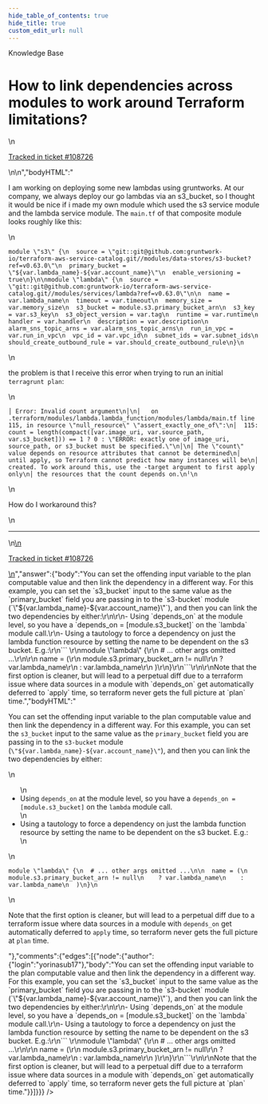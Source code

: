 ```yaml
---
hide_table_of_contents: true
hide_title: true
custom_edit_url: null
---
```



<CenterLayout>
<span class="title">Knowledge Base</span>
<h1>How to link dependencies across modules to work around Terraform limitations?</h1>
<GitHub json={{"id":"D_kwDOF8slf84APwFf","number":450,"author":{"login":"yorinasub17"},"title":"How to link dependencies across modules to work around Terraform limitations?","body":"\nI am working on deploying some new lambdas using gruntworks. At our company, we always deploy our go lambdas via an s3_bucket, so I thought it would be nice if i made my own module which used the s3 service module and the lambda service module. The `main.tf` of that composite module looks roughly like this:\r\n\r\n```\r\nmodule \"s3\" {\r\n  source = \"git::git@github.com:gruntwork-io/terraform-aws-service-catalog.git//modules/data-stores/s3-bucket?ref=v0.63.0\"\r\n  primary_bucket = \"${var.lambda_name}-${var.account_name}\"\r\n  enable_versioning = true\r\n}\r\n\r\nmodule \"lambda\" {\r\n  source = \"git::git@github.com:gruntwork-io/terraform-aws-service-catalog.git//modules/services/lambda?ref=v0.63.0\"\r\n\r\n  name = var.lambda_name\r\n  timeout = var.timeout\r\n  memory_size = var.memory_size\r\n  s3_bucket = module.s3.primary_bucket_arn\r\n  s3_key = var.s3_key\r\n  s3_object_version = var.tag\r\n  runtime = var.runtime\r\n  handler = var.handler\r\n  description = var.description\r\n  alarm_sns_topic_arns = var.alarm_sns_topic_arns\r\n  run_in_vpc = var.run_in_vpc\r\n  vpc_id = var.vpc_id\r\n  subnet_ids = var.subnet_ids\r\n  should_create_outbound_rule = var.should_create_outbound_rule\r\n}\r\n```\r\n\r\nthe problem is that I receive this error when trying to run an initial `terragrunt plan`:\r\n\r\n```╷\r\n│ Error: Invalid count argument\r\n│\r\n│   on .terraform/modules/lambda.lambda_function/modules/lambda/main.tf line 115, in resource \"null_resource\" \"assert_exactly_one_of\":\r\n│  115:   count = length(compact([var.image_uri, var.source_path, var.s3_bucket])) == 1 ? 0 : \"ERROR: exactly one of image_uri, source_path, or s3_bucket must be specified.\"\r\n│\r\n│ The \"count\" value depends on resource attributes that cannot be determined\r\n│ until apply, so Terraform cannot predict how many instances will be\r\n│ created. To work around this, use the -target argument to first apply only\r\n│ the resources that the count depends on.\r\n╵\r\n```\r\n\r\nHow do I workaround this?\n\n---\n\n<ins datetime=\"2022-06-08T19:40:40Z\">\n  <p><a href=\"https://support.gruntwork.io/hc/requests/108726\">Tracked in ticket #108726</a></p>\n</ins>\n","bodyHTML":"<p dir=\"auto\">I am working on deploying some new lambdas using gruntworks. At our company, we always deploy our go lambdas via an s3_bucket, so I thought it would be nice if i made my own module which used the s3 service module and the lambda service module. The <code class=\"notranslate\">main.tf</code> of that composite module looks roughly like this:</p>\n<div class=\"snippet-clipboard-content notranslate position-relative overflow-auto\" data-snippet-clipboard-copy-content=\"module &quot;s3&quot; {\n  source = &quot;git::git@github.com:gruntwork-io/terraform-aws-service-catalog.git//modules/data-stores/s3-bucket?ref=v0.63.0&quot;\n  primary_bucket = &quot;${var.lambda_name}-${var.account_name}&quot;\n  enable_versioning = true\n}\n\nmodule &quot;lambda&quot; {\n  source = &quot;git::git@github.com:gruntwork-io/terraform-aws-service-catalog.git//modules/services/lambda?ref=v0.63.0&quot;\n\n  name = var.lambda_name\n  timeout = var.timeout\n  memory_size = var.memory_size\n  s3_bucket = module.s3.primary_bucket_arn\n  s3_key = var.s3_key\n  s3_object_version = var.tag\n  runtime = var.runtime\n  handler = var.handler\n  description = var.description\n  alarm_sns_topic_arns = var.alarm_sns_topic_arns\n  run_in_vpc = var.run_in_vpc\n  vpc_id = var.vpc_id\n  subnet_ids = var.subnet_ids\n  should_create_outbound_rule = var.should_create_outbound_rule\n}\"><pre class=\"notranslate\"><code>module \"s3\" {\n  source = \"git::git@github.com:gruntwork-io/terraform-aws-service-catalog.git//modules/data-stores/s3-bucket?ref=v0.63.0\"\n  primary_bucket = \"${var.lambda_name}-${var.account_name}\"\n  enable_versioning = true\n}\n\nmodule \"lambda\" {\n  source = \"git::git@github.com:gruntwork-io/terraform-aws-service-catalog.git//modules/services/lambda?ref=v0.63.0\"\n\n  name = var.lambda_name\n  timeout = var.timeout\n  memory_size = var.memory_size\n  s3_bucket = module.s3.primary_bucket_arn\n  s3_key = var.s3_key\n  s3_object_version = var.tag\n  runtime = var.runtime\n  handler = var.handler\n  description = var.description\n  alarm_sns_topic_arns = var.alarm_sns_topic_arns\n  run_in_vpc = var.run_in_vpc\n  vpc_id = var.vpc_id\n  subnet_ids = var.subnet_ids\n  should_create_outbound_rule = var.should_create_outbound_rule\n}\n</code></pre></div>\n<p dir=\"auto\">the problem is that I receive this error when trying to run an initial <code class=\"notranslate\">terragrunt plan</code>:</p>\n<div class=\"snippet-clipboard-content notranslate position-relative overflow-auto\" data-snippet-clipboard-copy-content=\"│ Error: Invalid count argument\n│\n│   on .terraform/modules/lambda.lambda_function/modules/lambda/main.tf line 115, in resource &quot;null_resource&quot; &quot;assert_exactly_one_of&quot;:\n│  115:   count = length(compact([var.image_uri, var.source_path, var.s3_bucket])) == 1 ? 0 : &quot;ERROR: exactly one of image_uri, source_path, or s3_bucket must be specified.&quot;\n│\n│ The &quot;count&quot; value depends on resource attributes that cannot be determined\n│ until apply, so Terraform cannot predict how many instances will be\n│ created. To work around this, use the -target argument to first apply only\n│ the resources that the count depends on.\n╵\"><pre lang=\"╷\" class=\"notranslate\"><code>│ Error: Invalid count argument\n│\n│   on .terraform/modules/lambda.lambda_function/modules/lambda/main.tf line 115, in resource \"null_resource\" \"assert_exactly_one_of\":\n│  115:   count = length(compact([var.image_uri, var.source_path, var.s3_bucket])) == 1 ? 0 : \"ERROR: exactly one of image_uri, source_path, or s3_bucket must be specified.\"\n│\n│ The \"count\" value depends on resource attributes that cannot be determined\n│ until apply, so Terraform cannot predict how many instances will be\n│ created. To work around this, use the -target argument to first apply only\n│ the resources that the count depends on.\n╵\n</code></pre></div>\n<p dir=\"auto\">How do I workaround this?</p>\n<hr>\n<ins datetime=\"2022-06-08T19:40:40Z\">\n  <p dir=\"auto\"><a href=\"https://support.gruntwork.io/hc/requests/108726\" rel=\"nofollow\">Tracked in ticket #108726</a></p>\n</ins>","answer":{"body":"You can set the offending input variable to the plan computable value and then link the dependency in a different way. For this example, you can set the `s3_bucket` input to the same value as the `primary_bucket` field you are passing in to the `s3-bucket` module (`\"${var.lambda_name}-${var.account_name}\"`), and then you can link the two dependencies by either:\r\n\r\n- Using `depends_on` at the module level, so you have a `depends_on = [module.s3_bucket]` on the `lambda` module call.\r\n- Using a tautology to force a dependency on just the lambda function resource by setting the name to be dependent on the s3 bucket. E.g.:\r\n``` \r\nmodule \"lambda\" {\r\n  # ... other args omitted ...\r\n\r\n  name = (\r\n    module.s3.primary_bucket_arn != null\r\n    ? var.lambda_name\r\n    : var.lambda_name\r\n  )\r\n}\r\n```\r\n\r\nNote that the first option is cleaner, but will lead to a perpetual diff due to a terraform issue where data sources in a module with `depends_on` get automatically deferred to `apply` time, so terraform never gets the full picture at `plan` time.","bodyHTML":"<p dir=\"auto\">You can set the offending input variable to the plan computable value and then link the dependency in a different way. For this example, you can set the <code class=\"notranslate\">s3_bucket</code> input to the same value as the <code class=\"notranslate\">primary_bucket</code> field you are passing in to the <code class=\"notranslate\">s3-bucket</code> module (<code class=\"notranslate\">\"${var.lambda_name}-${var.account_name}\"</code>), and then you can link the two dependencies by either:</p>\n<ul dir=\"auto\">\n<li>Using <code class=\"notranslate\">depends_on</code> at the module level, so you have a <code class=\"notranslate\">depends_on = [module.s3_bucket]</code> on the <code class=\"notranslate\">lambda</code> module call.</li>\n<li>Using a tautology to force a dependency on just the lambda function resource by setting the name to be dependent on the s3 bucket. E.g.:</li>\n</ul>\n<div class=\"snippet-clipboard-content notranslate position-relative overflow-auto\" data-snippet-clipboard-copy-content=\"module &quot;lambda&quot; {\n  # ... other args omitted ...\n\n  name = (\n    module.s3.primary_bucket_arn != null\n    ? var.lambda_name\n    : var.lambda_name\n  )\n}\"><pre class=\"notranslate\"><code>module \"lambda\" {\n  # ... other args omitted ...\n\n  name = (\n    module.s3.primary_bucket_arn != null\n    ? var.lambda_name\n    : var.lambda_name\n  )\n}\n</code></pre></div>\n<p dir=\"auto\">Note that the first option is cleaner, but will lead to a perpetual diff due to a terraform issue where data sources in a module with <code class=\"notranslate\">depends_on</code> get automatically deferred to <code class=\"notranslate\">apply</code> time, so terraform never gets the full picture at <code class=\"notranslate\">plan</code> time.</p>"},"comments":{"edges":[{"node":{"author":{"login":"yorinasub17"},"body":"You can set the offending input variable to the plan computable value and then link the dependency in a different way. For this example, you can set the `s3_bucket` input to the same value as the `primary_bucket` field you are passing in to the `s3-bucket` module (`\"${var.lambda_name}-${var.account_name}\"`), and then you can link the two dependencies by either:\r\n\r\n- Using `depends_on` at the module level, so you have a `depends_on = [module.s3_bucket]` on the `lambda` module call.\r\n- Using a tautology to force a dependency on just the lambda function resource by setting the name to be dependent on the s3 bucket. E.g.:\r\n``` \r\nmodule \"lambda\" {\r\n  # ... other args omitted ...\r\n\r\n  name = (\r\n    module.s3.primary_bucket_arn != null\r\n    ? var.lambda_name\r\n    : var.lambda_name\r\n  )\r\n}\r\n```\r\n\r\nNote that the first option is cleaner, but will lead to a perpetual diff due to a terraform issue where data sources in a module with `depends_on` get automatically deferred to `apply` time, so terraform never gets the full picture at `plan` time."}}]}}} />

</CenterLayout>
  

<!-- ##DOCS-SOURCER-START
{
  "sourcePlugin": "github-discussions",
  "hash": "69044e5a96862ebd43e6eb56e4af7d69"
}
##DOCS-SOURCER-END -->
